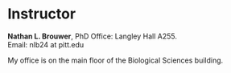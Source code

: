 # Instructor {#nlb}

**Nathan L. Brouwer**, PhD 
Office: Langley Hall A255.  
Email: nlb24 at pitt.edu   

My office is on the main floor of the Biological Sciences building.  



  